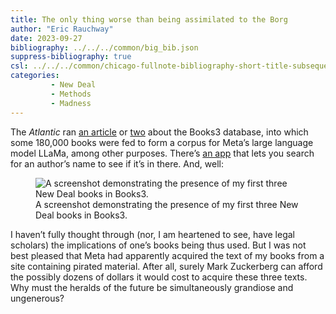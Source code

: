 ```yaml
---
title: The only thing worse than being assimilated to the Borg
author: "Eric Rauchway"
date: 2023-09-27
bibliography: ../../../common/big_bib.json
suppress-bibliography: true
csl: ../../../common/chicago-fullnote-bibliography-short-title-subsequent.csl
categories:
         - New Deal
         - Methods
         - Madness
---
```


The *Atlantic* ran [an article](https://www-stage.theatlantic.com/technology/archive/2023/09/books3-database-generative-ai-training-copyright-infringement/675363/) or [two](https://www.theatlantic.com/technology/archive/2023/08/books3-ai-meta-llama-pirated-books/675063/) about the Books3 database, into which some 180,000 books were fed to form a corpus for Meta's large language model LLaMa, among other purposes. There's [an app](https://full-stack-search-prod.vercel.app) that lets you search for an author's name to see if it's in there. And, well:

![A screenshot demonstrating the presence of my first three New Deal books in Books3.](borg.png)

I haven't fully thought through (nor, I am heartened to see, have legal scholars) the implications of one's books being thus used. But I was not best pleased that Meta had apparently acquired the text of my books from a site containing pirated material. After all, surely Mark Zuckerberg can afford the possibly dozens of dollars it would cost to acquire these three texts. Why must the heralds of the future be simultaneously grandiose and ungenerous?
